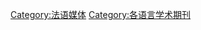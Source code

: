 {{Commons category|Scientific journals of France}}

[[Category:法语媒体|Category:法语媒体]]
[[Category:各语言学术期刊|Category:各语言学术期刊]]